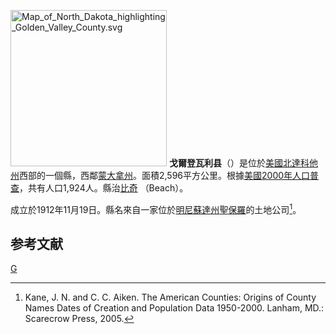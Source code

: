 {{noteTA
|T=zh-hans:戈尔登瓦利县 (北达科他州);zh-hk:戈爾登瓦利縣 (北達科他州);zh-tw:戈爾登瓦利郡 (北達科他州);
|1=zh-hans:县;zh-hk:縣;zh-tw:郡;
}}

[[File:Map_of_North_Dakota_highlighting_Golden_Valley_County.svg|250px]]
'''戈爾登瓦利县'''（{{lang-en|Golden Valley County}}）是位於[[美國|美國]][[北達科他州|北達科他州]]西部的一個縣，西鄰[[蒙大拿州|蒙大拿州]]。面積2,596平方公里。根據[[美國2000年人口普查|美國2000年人口普查]]，共有人口1,924人。縣治[[比奇_(北達科他州)|比奇]] （Beach）。

成立於1912年11月19日。縣名來自一家位於[[明尼蘇達州|明尼蘇達州]][[聖保羅_(明尼蘇達州)|聖保羅]]的土地公司<ref>Kane, J. N. and C. C. Aiken. The American Counties: Origins of County Names Dates of Creation and Population Data 1950-2000. Lanham, MD.: Scarecrow Press, 2005.</ref>。

== 参考文献 ==
<div class="references-small">
<references />
</div>

[[Category:北達科他州行政區劃|G]]